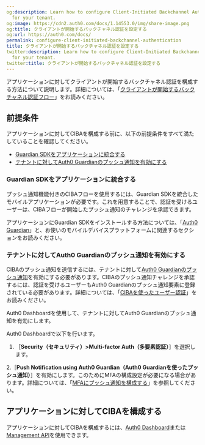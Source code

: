 ```yaml
---
og:description: Learn how to configure Client-Initiated Backchannel Authentication
  for your tenant.
og:image: https://cdn2.auth0.com/docs/1.14553.0/img/share-image.png
og:title: クライアントが開始するバックチャネル認証を設定する
og:url: https://auth0.com/docs/
permalink: configure-client-initiated-backchannel-authentication
title: クライアントが開始するバックチャネル認証を設定する
twitter:description: Learn how to configure Client-Initiated Backchannel Authentication
  for your tenant.
twitter:title: クライアントが開始するバックチャネル認証を設定する
---
```




アプリケーションに対してクライアントが開始するバックチャネル認証を構成する方法について説明します。詳細については、「[クライアントが開始するバックチャネル認証フロー](/get-started/authentication-and-authorization-flow/client-initiated-backchannel-authentication-flow)」をお読みください。

## 前提条件

アプリケーションに対してCIBAを構成する前に、以下の前提条件をすべて満たしていることを確認してください。  

* [Guardian SDKをアプリケーションに統合する](#integrate-guardian-sdk-into-your-application)
* [テナントに対してAuth0 Guardianのプッシュ通知を有効にする](#enable-auth0-guardian-push-notifications-for-your-tenant)

### Guardian SDKをアプリケーションに統合する

プッシュ通知機能付きのCIBAフローを使用するには、Guardian SDKを統合したモバイルアプリケーションが必要です。これを用意することで、認証を受けるユーザーは、CIBAフローが開始したプッシュ通知のチャレンジを承認できます。

アプリケーションにGuardian SDKをインストールする方法については、「[Auth0 Guardian](https://auth0.com/docs/secure/multi-factor-authentication/auth0-guardian#guardian-sdks)」と、お使いのモバイルデバイスプラットフォームに関連するセクションをお読みください。

### テナントに対してAuth0 Guardianのプッシュ通知を有効にする

CIBAのプッシュ通知を送信するには、テナントに対して[Auth0 Guardianのプッシュ通知](/secure/multi-factor-authentication/auth0-guardian#enroll-in-push-notifications)を有効にする必要があります。CIBAのプッシュ通知チャレンジを承認するには、認証を受けるユーザーもAuth0 Guardianのプッシュ通知要素に登録されている必要があります。詳細については、「[CIBAを使ったユーザー認証](/get-started/authentication-and-authorization-flow/client-initiated-backchannel-authentication-flow/user-authentication-with-ciba)」をお読みください。

Auth0 Dashboardを使用して、テナントに対してAuth0 Guardianのプッシュ通知を有効にします。

Auth0 Dashboardで以下を行います。

1. ［**Security（セキュリティ）>Multi-factor Auth（多要素認証）**］を選択します。

2.［**Push Notification using Auth0 Guardian（Auth0 Guardianを使ったプッシュ通知）**］を有効にします。このためにMFAの構成設定が必要になる場合があります。詳細については、「[MFAにプッシュ通知を構成する](/secure/multi-factor-authentication/multi-factor-authentication-factors/configure-push-notifications-for-mfa)」を参照してください。

## アプリケーションに対してCIBAを構成する

アプリケーションに対してCIBAを構成するには、[Auth0 Dashboard](https://manage.auth0.com/)または[Management API](https://auth0.com/docs/api/management/v2)を使用できます。